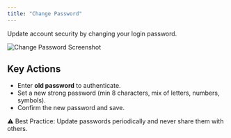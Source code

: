 ```yaml
---
title: "Change Password"
---
```


Update account security by changing your login password.  

![Change Password Screenshot](/images/settings/image8.png)

## Key Actions
- Enter **old password** to authenticate.  
- Set a new strong password (min 8 characters, mix of letters, numbers, symbols).  
- Confirm the new password and save.  

⚠️ Best Practice: Update passwords periodically and never share them with others.  

